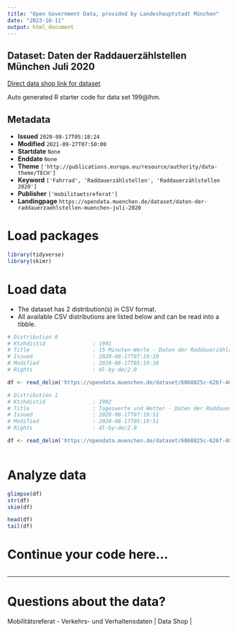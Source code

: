 ```yaml
---
title: "Open Government Data, provided by Landeshauptstadt München"
date: "2023-10-11"
output: html_document
---
```


## Dataset: Daten der Raddauerzählstellen München Juli 2020

[Direct data shop link for dataset](https://opendata.muenchen.de/dataset/daten-der-raddauerzaehlstellen-muenchen-juli-2020)

Auto generated R starter code for data set 199@lhm.

## Metadata

- **Issued** `2020-08-17T05:18:24`
- **Modified** `2021-09-27T07:50:00`
- **Startdate** `None`
- **Enddate** `None`
- **Theme** `['http://publications.europa.eu/resource/authority/data-theme/TECH']`
- **Keyword** `['Fahrrad', 'Raddauerzählstellen', 'Raddauerzählstellen 2020']`
- **Publisher** `['mobilitaetsreferat']`
- **Landingpage** `https://opendata.muenchen.de/dataset/daten-der-raddauerzaehlstellen-muenchen-juli-2020`


# Load packages

```r

library(tidyverse)
library(skimr)

```

# Load data

-   The dataset has 2 distribution(s) in CSV format.
-   All available CSV distributions are listed below and can be read into a tibble.

```r

# Distribution 0
# Ktzhdistid               : 1991
# Title                    : 15 Minuten-Werte - Daten der Raddauerzählstellen München Juli 2020
# Issued                   : 2020-08-17T07:19:10
# Modified                 : 2020-08-17T05:19:10
# Rights                   : dl-by-de/2.0

df <- read_delim('https://opendata.muenchen.de/dataset/6068825c-626f-408c-9b9a-11a1b7fedbef/resource/9a3592bf-234c-43fd-b03e-493e4b86b4b9/download/rad20200715min.csv')

# Distribution 1
# Ktzhdistid               : 1992
# Title                    : Tageswerte und Wetter - Daten der Raddauerzählstellen München Juli 2020
# Issued                   : 2020-08-17T07:19:51
# Modified                 : 2020-08-17T05:19:51
# Rights                   : dl-by-de/2.0

df <- read_delim('https://opendata.muenchen.de/dataset/6068825c-626f-408c-9b9a-11a1b7fedbef/resource/8ab7403c-f8a8-4cd9-8ebd-4e9970be0ca8/download/rad202007tage.csv')



```

# Analyze data

```r

glimpse(df)
str(df)
skim(df)

head(df)
tail(df)

```

# Continue your code here...

```r

```

------------------------------------------------------------------------

# Questions about the data?

Mobilitätsreferat - Verkehrs- und Verhaltensdaten | Data Shop | 
